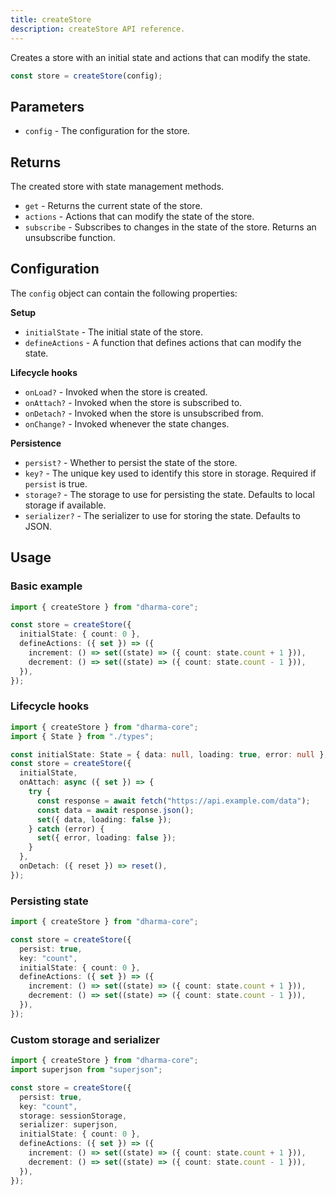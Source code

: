 ```yaml
---
title: createStore
description: createStore API reference.
---
```


Creates a store with an initial state and actions that can modify the state.

```ts
const store = createStore(config);
```

## Parameters

- `config` - The configuration for the store.

## Returns

The created store with state management methods.

- `get` - Returns the current state of the store.
- `actions` - Actions that can modify the state of the store.
- `subscribe` - Subscribes to changes in the state of the store. Returns an unsubscribe function.

## Configuration

The `config` object can contain the following properties:

**Setup**

- `initialState` - The initial state of the store.
- `defineActions` - A function that defines actions that can modify the state.

**Lifecycle hooks**

- `onLoad?` - Invoked when the store is created.
- `onAttach?` - Invoked when the store is subscribed to.
- `onDetach?` - Invoked when the store is unsubscribed from.
- `onChange?` - Invoked whenever the state changes.

**Persistence**

- `persist?` - Whether to persist the state of the store.
- `key?` - The unique key used to identify this store in storage. Required if `persist` is true.
- `storage?` - The storage to use for persisting the state. Defaults to local storage if available.
- `serializer?` - The serializer to use for storing the state. Defaults to JSON.

## Usage

### Basic example

```ts
import { createStore } from "dharma-core";

const store = createStore({
  initialState: { count: 0 },
  defineActions: ({ set }) => ({
    increment: () => set((state) => ({ count: state.count + 1 })),
    decrement: () => set((state) => ({ count: state.count - 1 })),
  }),
});
```

### Lifecycle hooks

```ts
import { createStore } from "dharma-core";
import { State } from "./types";

const initialState: State = { data: null, loading: true, error: null };
const store = createStore({
  initialState,
  onAttach: async ({ set }) => {
    try {
      const response = await fetch("https://api.example.com/data");
      const data = await response.json();
      set({ data, loading: false });
    } catch (error) {
      set({ error, loading: false });
    }
  },
  onDetach: ({ reset }) => reset(),
});
```

### Persisting state

```ts
import { createStore } from "dharma-core";

const store = createStore({
  persist: true,
  key: "count",
  initialState: { count: 0 },
  defineActions: ({ set }) => ({
    increment: () => set((state) => ({ count: state.count + 1 })),
    decrement: () => set((state) => ({ count: state.count - 1 })),
  }),
});
```

### Custom storage and serializer

```ts
import { createStore } from "dharma-core";
import superjson from "superjson";

const store = createStore({
  persist: true,
  key: "count",
  storage: sessionStorage,
  serializer: superjson,
  initialState: { count: 0 },
  defineActions: ({ set }) => ({
    increment: () => set((state) => ({ count: state.count + 1 })),
    decrement: () => set((state) => ({ count: state.count - 1 })),
  }),
});
```
